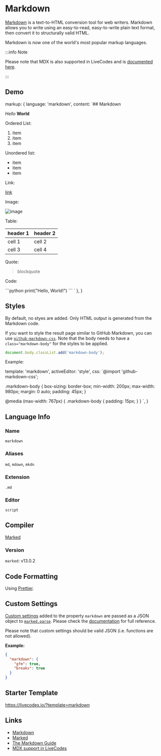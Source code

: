 # Markdown

[Markdown](https://daringfireball.net/projects/markdown/) is a text-to-HTML conversion tool for web writers.
Markdown allows you to write using an easy-to-read, easy-to-write plain text format, then convert it to structurally valid HTML.

Markdown is now one of the world's most popular markup languages.

:::info Note

Please note that MDX is also supported in LiveCodes and is [documented here](./mdx.mdx).

:::

## Demo


  markup: {
    language: 'markdown',
    content: `## Markdown

_Hello_ **World**

Ordered List:

1. item
2. item
3. item

Unordered list:

- item
- item
- item

Link:

[link](https://livecodes.io)

Image:

![image](https://placehold.co/300x200)

Table:

| header 1 | header 2 |
| -------- | -------- |
| cell 1   | cell 2   |
| cell 3   | cell 4   |

Quote:

> blockquote

Code:

\`\`\`python
print("Hello, World!")
\`\`\`
`
  },
}

<LiveCodes config={markdownConfig}></LiveCodes>

## Styles

By default, no styes are added. Only HTML output is generated from the Markdown code.

If you want to style the result page similar to GitHub Markdown, you can use [`github-markdown-css`](https://github.com/sindresorhus/github-markdown-css).
Note that the body needs to have a `class="markdown-body"` for the styles to be applied.

```js title="Script Editor (JS)"
document.body.classList.add('markdown-body');
```

Example:

  template: 'markdown',
  activeEditor: 'style',
  css: `@import 'github-markdown-css';

.markdown-body {
  box-sizing: border-box;
  min-width: 200px;
  max-width: 980px;
  margin: 0 auto;
  padding: 45px;
}

@media (max-width: 767px) {
  .markdown-body {
    padding: 15px;
  }
}
`,
}

<LiveCodes params={styledMarkdownParams} height='80vh'></LiveCodes>

## Language Info

### Name

`markdown`

### Aliases

`md`, `mdown`, `mkdn`

### Extension

`.md`

### Editor

`script`

## Compiler

[Marked](https://marked.js.org/)

### Version

`marked`: v13.0.2

## Code Formatting

Using [Prettier](https://prettier.io/).

## Custom Settings

[Custom settings](../advanced/custom-settings.mdx) added to the property `markdown` are passed as a JSON object to [`marked.parse`](https://marked.js.org/using_advanced). Please check the [documentation](https://marked.js.org/using_advanced#options) for full reference.

Please note that custom settings should be valid JSON (i.e. functions are not allowed).

**Example:**

```json title="Custom Settings"
{
  "markdown": {
    "gfm": true,
    "breaks": true
  }
}
```

## Starter Template

https://livecodes.io/?template=markdown

## Links

- [Markdown](https://daringfireball.net/projects/markdown/)
- [Marked](https://marked.js.org/)
- [The Markdown Guide](https://www.markdownguide.org/)
- [MDX support in LiveCodes](./mdx.mdx)

